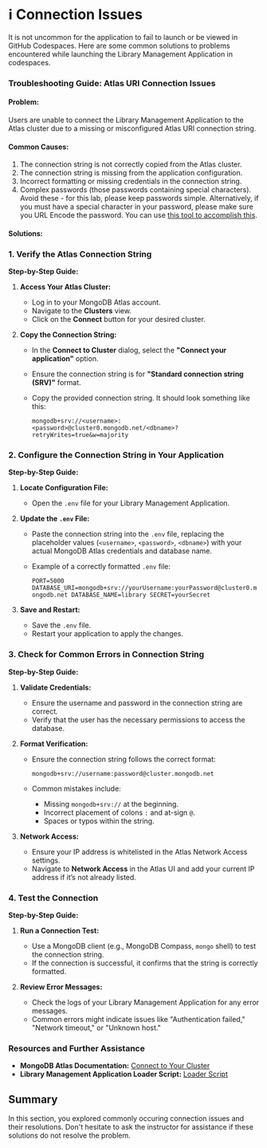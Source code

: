 # ℹ️ Connection Issues

It is not uncommon for the application to fail to launch or be viewed in GitHub Codespaces. Here are some common solutions to problems encountered while launching the Library Management Application in codespaces.

### **Troubleshooting Guide: Atlas URI Connection Issues**

#### **Problem:**

Users are unable to connect the Library Management Application to the Atlas cluster due to a missing or misconfigured Atlas URI connection string.

#### **Common Causes:**

1. The connection string is not correctly copied from the Atlas cluster.
2. The connection string is missing from the application configuration.
3. Incorrect formatting or missing credentials in the connection string.
4. Complex passwords (those passwords containing special characters). Avoid these - for this lab, please keep passwords simple. Alternatively, if you must have a special character in your password, please make sure you URL Encode the password. You can use [this tool to accomplish this](https://www.url-encode-decode.com/).

#### **Solutions:**

### **1\. Verify the Atlas Connection String**

**Step-by-Step Guide:**

1. **Access Your Atlas Cluster:**
    
    - Log in to your MongoDB Atlas account.
    - Navigate to the **Clusters** view.
    - Click on the **Connect** button for your desired cluster.
2. **Copy the Connection String:**
    
    - In the **Connect to Cluster** dialog, select the **"Connect your application"** option.
    - Ensure the connection string is for **"Standard connection string (SRV)"** format.
    - Copy the provided connection string. It should look something like this:
    
        
        `mongodb+srv://<username>:<password>@cluster0.mongodb.net/<dbname>?retryWrites=true&w=majority` 
        

### **2\. Configure the Connection String in Your Application**

**Step-by-Step Guide:**

1. **Locate Configuration File:**
    
    - Open the `.env` file for your Library Management Application.
2. **Update the `.env` File:**
    
    - Paste the connection string into the `.env` file, replacing the placeholder values (`<username>`, `<password>`, `<dbname>`) with your actual MongoDB Atlas credentials and database name.
    - Example of a correctly formatted `.env` file:
              
        `PORT=5000
        DATABASE_URI=mongodb+srv://yourUsername:yourPassword@cluster0.mongodb.net
        DATABASE_NAME=library
        SECRET=yourSecret` 
        
3. **Save and Restart:**
    
    - Save the `.env` file.
    - Restart your application to apply the changes.

### **3\. Check for Common Errors in Connection String**

**Step-by-Step Guide:**

1. **Validate Credentials:**
    
    - Ensure the username and password in the connection string are correct.
    - Verify that the user has the necessary permissions to access the database.
2. **Format Verification:**
    
    - Ensure the connection string follows the correct format:
         
        `mongodb+srv://username:password@cluster.mongodb.net` 
        
    - Common mistakes include:
        - Missing `mongodb+srv://` at the beginning.
        - Incorrect placement of colons `:` and at-sign `@`.
        - Spaces or typos within the string.
3. **Network Access:**
    
    - Ensure your IP address is whitelisted in the Atlas Network Access settings.
    - Navigate to **Network Access** in the Atlas UI and add your current IP address if it’s not already listed.

### **4\. Test the Connection**

**Step-by-Step Guide:**

1. **Run a Connection Test:**
    
    - Use a MongoDB client (e.g., MongoDB Compass, `mongo` shell) to test the connection string.
    - If the connection is successful, it confirms that the string is correctly formatted.
2. **Review Error Messages:**
    
    - Check the logs of your Library Management Application for any error messages.
    - Common errors might indicate issues like "Authentication failed," "Network timeout," or "Unknown host."

### **Resources and Further Assistance**

- **MongoDB Atlas Documentation:** [Connect to Your Cluster](https://docs.atlas.mongodb.com/connect-to-cluster/)
- **Library Management Application Loader Script:** [Loader Script](https://library-scripts-ofiejy7uia-uc.a.run.app/)

## Summary

In this section, you explored commonly occuring connection issues and their resolutions. Don't hesitate to ask the instructor for assistance if these solutions do not resolve the problem.